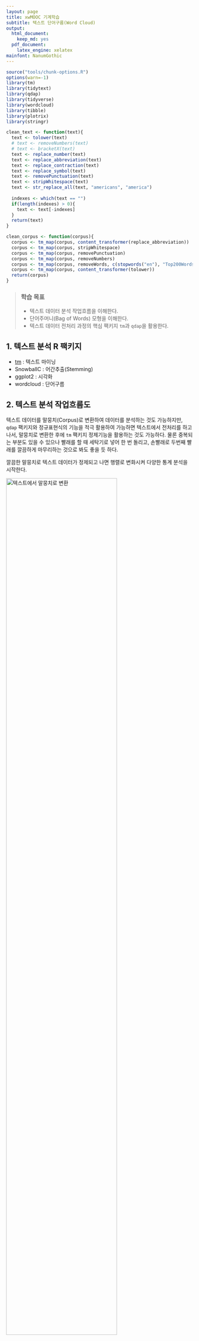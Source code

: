 ```yaml
---
layout: page
title: xwMOOC 기계학습
subtitle: 텍스트 단어구름(Word Cloud)
output:
  html_document: 
    keep_md: yes
  pdf_document:
    latex_engine: xelatex
mainfont: NanumGothic
---
```

 
``` r
source("tools/chunk-options.R")
options(warn=-1)
library(tm)
library(tidytext)
library(qdap)
library(tidyverse)
library(wordcloud)
library(tibble)
library(plotrix)
library(stringr)

clean_text <- function(text){
  text <- tolower(text)
  # text <- removeNumbers(text)
  # text <- bracketX(text)
  text <- replace_number(text)
  text <- replace_abbreviation(text)
  text <- replace_contraction(text)
  text <- replace_symbol(text)
  text <- removePunctuation(text)
  text <- stripWhitespace(text)
  text <- str_replace_all(text, "americans", "america")
  
  indexes <- which(text == "")
  if(length(indexes) > 0){
    text <- text[-indexes]
  } 
  return(text)
}

clean_corpus <- function(corpus){
  corpus <- tm_map(corpus, content_transformer(replace_abbreviation))
  corpus <- tm_map(corpus, stripWhitespace)
  corpus <- tm_map(corpus, removePunctuation)
  corpus <- tm_map(corpus, removeNumbers)
  corpus <- tm_map(corpus, removeWords, c(stopwords("en"), "Top200Words"))
  corpus <- tm_map(corpus, content_transformer(tolower))
  return(corpus)
}
```

> ### 학습 목표 {.getready}
>
> * 텍스트 데이터 분석 작업흐름을 이해한다.
> * 단어주머니(Bag of Words) 모형을 이해한다.
> * 텍스트 데이터 전처리 과정의 핵심 팩키지 `tm`과 `qdap`을 활용한다.

## 1. 텍스트 분석 R 팩키지

- [tm](https://cran.r-project.org/web/packages/tm/) : 텍스트 마이닝 
- SnowballC : 어간추출(Stemming)
- ggplot2 : 시각화
- wordcloud : 단어구름

## 2. 텍스트 분석 작업흐름도

텍스트 데이터를 말뭉치(Corpus)로 변환하여 데이터를 분석하는 것도 가능하지만,
`qdap` 팩키지와 정규표현식의 기능을 적극 활용하여 가능하면 텍스트에서 전처리를 하고 나서,
말뭉치로 변환한 후에 `tm` 팩키지 정제기능을 활용하는 것도 가능하다. 물론 중복되는 부분도 있을 수 있으나 
빨래를 할 때 세탁기로 넣어 한 번 돌리고, 손빨래로 두번째 빨래를 깔끔하게 마무리하는 것으로 봐도 좋을 듯 하다.

깔끔한 말뭉치로 텍스트 데이터가 정제되고 나면 행렬로 변화시켜 다양한 통계 분석을 시작한다.

<img src="fig/tm_workflow.png" alt="텍스트에서 말뭉치로 변환" width="77%" />

### 2.1. `qdap`, `tm` 텍스트 자료구조 비교

[텍스트 마이닝(Text Mining)](https://en.wikipedia.org/wiki/Text_mining)을 위한 R의 대표적인  팩키지가 `qdap` `tm` 이다.

| 팩키지명 |       원 텍스트         |       단어 빈도수(word counts)                          |
|----------|-------------------------|---------------------------------------------------------|
| **qdap** | 데이터프레임(Dataframe) |   단어 빈도 행렬(Word Frequency Matrix)                 |
| **tm**   | 말뭉치 (Corpus)         | 단어 문서행렬(Term Document Matrix)/문서 단어행렬(Document Term Matrix) |


[qdap](https://cran.r-project.org/web/packages/qdap/)은 원 텍스트 데이터를 데이터프레임 형태로 저장하는 반면에,
[tm](https://cran.r-project.org/web/packages/tm/) 팩키지는 `Corpus` 말뭉치 형태로 원 텍스트 데이터를 저장한다는 점에서 차이가 난다.

두 팩키지 모두 공통으로 사용하는 단어/용어 빈도수에는 행렬(`matrix`)을 사용한다. 이를 그림을 표현하면 다음과 같다.

<img src="fig/ml-text-qdap-tm-comp.png" alt="qdap, tm 비교" width="57%" />

* `qdap` 텍스트 원문 `qdap_dat` &rarr; `qview(qdap_dat)`
* `tm` 텍스트 원문 `tm_dat` &rarr; inspect(tm_dat)
* `qdap` 단어 빈도수 `qdap_wfm` &rarr; summary(qdap_wfm)
* `tm` 단어 빈도수 `tm_tdm` &rarr; inspect(tm_tdm)

### 2. `tm`, `qdap` 데이터 정제 기능

<img src="fig/ml-text-cleaning.png" alt="tm, qdap 전처리 기능" width="70%" />

단어 주머니 기법을 활용하여 텍스트를 분석할 때, 데이터 정제를 통해 단어를 합산하는데 큰 도움이 된다.
영어 단어 예를 들어, statistics, statistical, stats 등은 모두 통계라는 한 단어로 정리되면 좋다.

`tm` 팩키지 및 `base` 팩키지에 내장된 데이터 정제 기능은 다음과 같다.

* tolower(): `base`에 포함된 함수로 모든 문자를 소문자로 변환.
* removePunctuation(): `tm`에 포함된 함수로 모든 구두점을 제거.
* removeNumbers(): `tm`에 포함된 함수로 숫자를 제거
* stripWhitespace(): `tm`에 포함된 함수로 공백(whitespace)을 제거 

`qdap`에는 좀더 다양한 텍스트 정제 함수가 지원된다.

* bracketX(): 괄호 내 모든 텍스트 제거 
    * "It's (very) nice" &rarr; "It's nice"
* replace_number(): 아라비아 숫자를 대응되는 영어문자로 변환
    * "7" &rarr; "seven"
* replace_abbreviation(): 축약어를 대응되는 전체 문자로 풀어냄
    * "Jan" &rarr; "Janunary"
* replace_contraction(): 단어 축약을 원래 상태로 되돌림
    * "can't" &rarr; "can not"
* replace_symbol(): 일반 기호를 대응되는 단어로 교체
     * "$" &rarr; "dollar"

텍스트가 너무 자주 출현하여 거의 정보를 제공하지 않는 단어를 **불용어(stop words)** 라고 부른다.
`tm` 팩키지에는 영어기준으로 174개 불용어가 등재되어 있다. 또한, 관심있는 주제로 문서를 모았다면 
수집된 거의 모든 문서에 특정 단어가 포함되어 있어 이것도 도움이 되지 않아 불용어에 등록하여 텍스트 
분석을 수행한다.

```r
removeWords(text, stopwords("english"))
stop_words_lst <- c("rstudio", "statistics", stopwords("english"))
removeWords(text, stop_words_lst)
```

`stopwords("english")` 영어불용어 사전에 "rstudio", "statistics" 단어를 더해서 불용어 사전을 완성하고 나서 
removeWords() 함수로 새로 갱신된 사전에 맞춰 불용어를 정리한다.


### 2.2. 텍스트에서 말뭉치(Corpus)로 변환

텍스트 마이닝을 통해 데이터를 분석하려면 우선 원데이터가 텍스트 형태로 되어 있고 이를 말뭉치로 변환하여야 한다.
데이터가 벡터 형태(연설문 등) 혹은 데이터프레임 형태(트위터 트윗 등)에 따라 `VectorSource()`, `DataframeSource()` 함수를 적용하여 
**Source 객체**로 변형을 시킨다. 그리고 나서 `VCorpus()` 함수를 활용하여 말뭉치(Corpus)로 저장한다.
휘발성 말뭉치(Volatile Corpus, VCorpus)와 영구저장 말뭉치(Permanent Corpus, PCorpus)로 변환이 가능하다. 주로 `VCorpus`를 메모리에 적재하여 
텍스트 데이터 분석에 활용한다.

<img src="fig/tm_from_text_to_corpus.png" alt="텍스트에서 말뭉치로 변환" width="77%" />

### 2.3. 말뭉치 정제 

텍스트를 말뭉치 객체로 저장시켜 놓으면, 말뭉치 정제 과정을 거치야 된다.
기본적으로 어떤 말뭉치 정제에 사용되는 기본 정제함수는 `tm` 팩키지를 활용하고,
추가적으로 `qdap` 팩키지 특수 말뭉치 정제 함수도 적극 활용한다.

<img src="fig/tm_clean_corpus.png" alt="말뭉치 정제" width="77%" />


### 2.4. 단어문서행렬(Term Document Matrix, TDM)

단어문서행렬을 통한 방법이 일반적으로 많이 사용된다. 이를 위해 입력값이 데이터프레임인 경우 `DataframeSource`,
벡터인 경우 `VectorSource`를 사용하여 말뭉치(Corpus)로 변환하고, 이를 `TermDocumentMatrix` 함수에 넣어 
단어문서행렬을 생성한다. 물론 텍스트를 바로 넣어 `wfm` 단어빈도행렬(Word Frequency Matrix)을 생성시켜 분석을 하기도 하지만 일반적인 방식은 아니다. 

`TermDocumentMatrix()` 함수를 활용하여 단어가 문서에 출현하는 빈도수를 행렬로 저장한다.
행렬형태 데이터를 저장하게 되면 고급 통계 분석이 가능하게 된다.
`DocumentTermMatrix()`는 `TermDocumentMatrix()` 함수로 통해 나온 행렬을 전치(transpose)시킨 것이다.
 
## 3. 텍스트 데이터 시각화 [^obama-farewell] [^trump-inauguration]

[^obama-farewell]: [Full Transcript: President Barack Obama’s farewell speech](http://www.vox.com/policy-and-politics/2017/1/10/14229878/full-transcript-president-barack-obama-farewell-speech)
[^trump-inauguration]: [Trump inauguration transcript 2017: Read the president full speech and remarks](https://mic.com/articles/166134/trump-inauguration-transcript-2017-read-the-president-s-full-speech-and-remarks#.VLFHVUrTE)

오바마 퇴임 연설문과 트럼프 취임 연설문을 통해 텍스트 데이터를 시각화한다.

### 3.1. 환경설정

`tm`, `qdap` 텍스트 데이터 전처리를 위한 팩키지를 불러오고, 텍스트 시각화를 위한 `wordcloud`, `plotrix` 팩키지도 가져오고,
데이터 전처리 함수를 두개 생성한다. 하나는 텍스트 수준에서 텍스트 데이터를 전처리하는 함수로 `qdap`에서 불러오고,
또 다른 함수는 `tm`에서 지원하는 함수로 중복되는 부분도 있다. 상황에 따라 편리한 함수를 활용한다.

``` r
# 0. 환경설정 -------------------------------------------------------
library(tm)
library(tidytext)
library(qdap)
library(tidyverse)
library(wordcloud)
library(tibble)
library(plotrix)
library(stringr)

clean_text <- function(text){
  text <- tolower(text)
  # text <- removeNumbers(text)
  # text <- bracketX(text)
  text <- replace_number(text)
  text <- replace_abbreviation(text)
  text <- replace_contraction(text)
  text <- replace_symbol(text)
  text <- removePunctuation(text)
  text <- stripWhitespace(text)
  text <- str_replace_all(text, "americans", "america")
  
  indexes <- which(text == "")
  if(length(indexes) > 0){
    text <- text[-indexes]
  } 
  return(text)
}

clean_corpus <- function(corpus){
  corpus <- tm_map(corpus, content_transformer(replace_abbreviation))
  corpus <- tm_map(corpus, stripWhitespace)
  corpus <- tm_map(corpus, removePunctuation)
  corpus <- tm_map(corpus, removeNumbers)
  corpus <- tm_map(corpus, removeWords, c(stopwords("en"), "Top200Words"))
  corpus <- tm_map(corpus, content_transformer(tolower))
  return(corpus)
}
```

### 3.2. 데이터 불러오기

오바마 퇴임식 연설문과 트럼프 취임식 연설문을 불러온다. 

``` r
# 1. 데이터 불러오기 -------------------------------------------------------
obama <- readLines("data/obama_farewell.txt", encoding = "UTF-8")
trump <- readLines("data/trump_inauguration.txt", encoding = "UTF-8")
```

### 3.3. 데이터 전처리

텍스트를 넣어 `qdap` 팩키지 전처리 함수를 조합한 `clean_text` 함수를 통해 텍스트 데이터를 정제하고 나서
말뭉치(Corpus)를 생성시키고 나서 이를 또다시 `clean_corpus` 함수로 정제한다. 그리고 나서, 
단어구름 시각화를 위한 데이터프레임 형태로 변환시킨다.

``` r
# 2. 데이터 전처리 -------------------------------------------------------
source("code/clean_fun.R")

make_corpus <- function(text) {
  text_clean <- clean_text(text)
  text_source <- VectorSource(text_clean)
  text_corpus <- VCorpus(text_source)
  corpus <- clean_corpus(text_corpus)
}

obama_corpus <- make_corpus(obama)
trump_corpus <- make_corpus(trump)

# 3. 말뭉치를 데이터프레임으로 변환 --------------------------------------

word_freq <- function(corpus) {
    doc_tdm <- TermDocumentMatrix(corpus)
    doc_m <- as.matrix(doc_tdm)
    doc_term_freq <- rowSums(doc_m)
    doc_word_freqs <- data.frame(term = names(doc_term_freq),
                             num = doc_term_freq) %>% arrange(desc(num))
    return(doc_word_freqs)
}

obama_word_freqs <- word_freq(obama_corpus)
trump_word_freqs <- word_freq(trump_corpus)
```

### 3.4. 텍스트 데이터 시각화

텍스트 데이터 시각화로 가장 많이 사용되는 단어구름(wordcloud)을 활용하여 
트럼프 취임 연설문과 오바마 퇴임 연설문을 시각화한다.
오바마 퇴임 연설문, 트럼프 취임 연설문 각각에 대한 단어구름을 생성시키고 나서,
두 연설문의 공통된 단어 및 두 연설문에 공통적으로 나타나지 않는 차이나는 단어를 시각화한다.

마지막으로 두 연설문의 공통적으로 나타나는 단어만 뽑아 피라미드 그래프를 통해 
공통적으로 언급하고 있으나 강도에 대한 부분을 시각화한다.

``` r
# 4. 시각화 --------------------------------------------------------------
## 4.1. 단어구름----------------------------------------------------------
par(mfrow=c(1,2))
blues <- brewer.pal(8, "Blues")[-(1:2)]
wordcloud(obama_word_freqs$term, obama_word_freqs$num, max.words=100, colors=blues)

reds <- brewer.pal(8, "Reds")[-(1:2)]
wordcloud(trump_word_freqs$term, trump_word_freqs$num, max.words=100, colors=reds)

## 4.2. 공통 단어구름

all_obama <- paste(obama, collapse = " ")
all_trump <- paste(trump, collapse = " ")

obama_trump <- c(all_obama, all_trump)

obama_trump_corpus <- make_corpus(obama_trump)
obama_trump_word_freqs <- word_freq(obama_trump_corpus)

obama_trump_tdm <- TermDocumentMatrix(obama_trump_corpus)
obama_trump_m <- as.matrix(obama_trump_tdm)

commonality.cloud(obama_trump_m,  colors ="steelblue1", max.words=100)

## 4.3. 비교 단어구름
colnames(obama_trump_tdm) <- c("Obama", "Trump")
obama_trump_df <- as.matrix(obama_trump_tdm) %>% as.data.frame()

comparison.cloud(obama_trump_df, colors = c("blue", "red"), max.words = 50)

## 4.4. 피라미드 그래프
par(mfrow=c(1,1))

common_words_25 <- obama_trump_df %>% 
  mutate(label = rownames(obama_trump_df)) %>% 
  dplyr::filter(Obama > 0 & Trump >0) %>% 
  mutate(diff = abs(Obama - Trump)) %>% 
  arrange(desc(diff)) %>% slice(1:25)

plotrix::pyramid.plot(common_words_25$Obama, common_words_25$Trump,
             labels = common_words_25$label, gap = 8,
             top.labels = c("Obama", "Words", "Trump"),
             main = "Words in Common", laxlab = NULL, 
             raxlab = NULL, unit = NULL)
```

### 참고문헌 

* [Tyler W. Rinker, qdap-tm Package Compatibility](https://cran.r-project.org/web/packages/qdap/vignettes/tm_package_compatibility.pdf)
* [Basic Text Mining in R](https://rstudio-pubs-static.s3.amazonaws.com/31867_8236987cf0a8444e962ccd2aec46d9c3.html)
* [Hands-On Data Science with R Text Mining, Graham.Williams](http://onepager.togaware.com/TextMiningO.pdf)
* [Natural Language Processing Tutorial](http://www.vikparuchuri.com/blog/natural-language-processing-tutorial/)
* [slides from my R tutorial on Twitter text mining](https://jeffreybreen.wordpress.com/2011/07/04/twitter-text-mining-r-slides/)

* [Statistics meets rhetoric: A text analysis of "I Have a Dream" in R](http://anythingbutrbitrary.blogspot.kr/2014/01/statistics-meets-rhetoric-text-analysis.html)
* [How to Create WordCloud of Twitter Data using R Programming](http://technokarak.com/how-to-create-wordcloud-of-twitter-data-using-r-programming.html)
* [How to Clean the Twitter Data using R – Twitter Mining Tutorial](http://technokarak.com/how-to-clean-the-twitter-data-using-r-twitter-mining-tutorial.html)
* [How to Load Twitter Tweets in R Environment](http://technokarak.com/how-to-load-twitter-tweets-in-r-environment.html)
